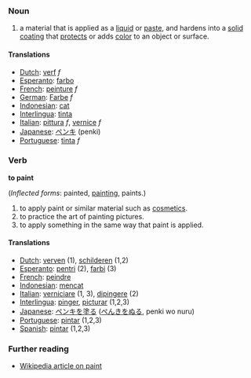 === Noun ===
#a material that is applied as a [[liquid]] or [[paste]], and hardens into a [[solid]] [[coating]] that [[protect]]s or adds [[color]] to an object or surface.
==== Translations ====
*[[Dutch]]: [[verf]] ''f''
*[[Esperanto]]: [[farbo]]
*[[French]]: [[peinture]] ''f''
*[[German]]: [[Farbe]] ''f''
*[[Indonesian]]: [[cat]]
*[[Interlingua]]: [[tinta]]
*[[Italian]]: [[pittura]] ''f'', [[vernice]] ''f''
*[[Japanese]]: [[ペンキ]] (penki)
*[[Portuguese]]: [[tinta]] ''f''

=== Verb ===

'''to paint''' 

(''Inflected forms'': painted, [[painting]], paints.)

#to apply paint or similar material such as [[cosmetics]].
#to practice the art of painting pictures.
#to apply something in the same way that paint is applied.

==== Translations ====
*[[Dutch]]: [[verven]] (1), [[schilderen]] (1,2)
*[[Esperanto]]: [[pentri]] (2), [[farbi]] (3)
*[[French]]: [[peindre]]
*[[Indonesian]]: [[cat|mencat]]
*[[Italian]]: [[verniciare]] (1, 3), [[dipingere]] (2)
*[[Interlingua]]: [[pinger]], [[picturar]] (1,2,3)
*[[Japanese]]: [[ペンキ]]を[[塗る]] ([[ぺんき]]を[[ぬる]], penki wo nuru)
*[[Portuguese]]: [[pintar]] (1,2,3)
*[[Spanish]]: [[pintar]] (1,2,3)

=== Further reading ===
*[[w:paint|Wikipedia article on paint]]